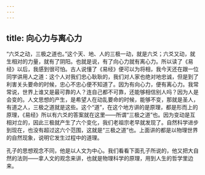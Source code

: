 ```yaml
---
---
---
```

title: 向心力与离心力
---




“六爻之动，三极之道也。”这个天、地、人的三极一动，就是六爻；六爻又动，就生相对的力量，就有了阴阳。也就是说，有了向心力就有离心力。所以读了《易经》以后，我感到很可怕。古人说懂了《易经》便可以为将相，我今天还在跟一位同学讲用人之道：这个人对我们忠心耿耿的，我们对人家也绝对地忠诚，但是到了利害关头要命的时候，忠心不忠心便不知道了。因为有向心力，便有离心力。我常常说，世界上谁又是最可靠的人？连自己都不可靠，还能够相信别人吗？因为人是会变的。人文思想的产生，是希望人在动乱要命的时候，能够不变，那就是圣人，有道之人，三极之道就是这些。这个“道”，在这个地方讲的是原理，都是形而上的原理，《易经》所以有六爻的答案就在这里——所谓“三极之道”也。因为变动是互相对立的，因此三极就产生了六个变化，我们老祖宗老早就发现了。自然科学进步到现在，也没有超过这六个范围，这就是“三极之道”也。上面讲的都是以物理世界的自然现象，说明它发生过程中的道理。

孔子的思想观念不同，他是以人文为中心。我们看看下面孔子所说的，他又把大自然的法则——拿人文的观念来讲，也就是物理科学的原理，用到人生的哲学里边来。